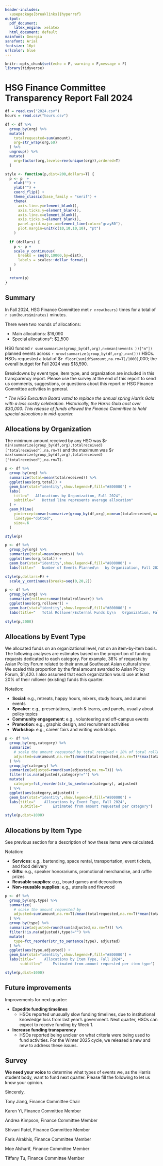 ```yaml
---
header-includes:
  \usepackage[breaklinks]{hyperref}
output:
  pdf_document: 
    latex_engine: xelatex
  html_document: default
mainfont: Georgia
sansfont: Arial
fontsize: 16pt
urlcolor: blue
---
```


```r
knitr::opts_chunk$set(echo = F, warning = F,message = F)
library(tidyverse)
```

# HSG Finance Committee Transparency Report Fall 2024

```r
df = read.csv("2024.csv")
hours = read.csv("hours.csv")

df <- df %>%
  group_by(org) %>%
  mutate(
    totalrequested=sum(amount),
    org=str_wrap(org,60)
  ) %>%
  ungroup() %>%
  mutate(
    org=factor(org,levels=rev(unique(org)),ordered=T)
  )

style <- function(p,dist=200,dollars=T) {
  p <- p  +
    xlab("") +
    ylab("") +
    coord_flip() +
    theme_classic(base_family = "serif") +
    theme(
      axis.line.y=element_blank(),
      axis.ticks.y=element_blank(),
      axis.line.x=element_blank(),
      axis.ticks.x=element_blank(),
      panel.grid.major.x=element_line(color="gray80"),
      plot.margin=unit(c(10,10,10,10), "pt")
    )
  
  if (dollars) {
    p <- p +
    scale_y_continuous(
      breaks = seq(0,10000,by=dist),
      labels = scales::dollar_format()
    )
  }

  return(p)
}
```

## Summary

In Fall 2024, HSG Finance Committee met `r nrow(hours)` times for a total of `r sum(hours$minutes)` minutes.

There were two rounds of allocations:

* Main allocations: \$16,090
* Special allocations*: \$2,500

HSG funded `r sum(summarize(group_by(df,org),n=mean(nevents
))["n"])` planned events across `r nrow(summarize(group_by(df,org),n=n()))` HSOs. HSOs requested a total of \$`r floor(sum(df$amount,na.rm=T)/1000)`,000; the overall budget for Fall 2024 was \$18,590.

Breakdowns by event type, item type, and organization are included in this transparency report. Please use the survey at the end of this report to send us comments, suggestions, or questions about this report or HSG Finance Committee activities in general.

\* *The HSG Executive Board voted to replace the annual spring Harris Gala with a less costly celebration. Historically, the Harris Gala cost over \$30,000. This release of funds allowed the Finance Committee to hold special allocations in mid-quarter.* 

## Allocations by Organization

The minimum amount received by any HSO was \$`r min(summarize(group_by(df,org),totalreceived)["totalreceived"],na.rm=T)` and the maximum was \$`r max(summarize(group_by(df,org),totalreceived)["totalreceived"],na.rm=T)`.

```r
p <- df %>%
  group_by(org) %>%
  summarize(total=mean(totalreceived)) %>%
  ggplot(aes(org,total)) +
  geom_bar(stat="identity",show.legend=F,fill="#800000") +
  labs(
    title="   Allocations by Organization, Fall 2024",
    subtitle="   Dotted line represents average allocation"
  ) +
  geom_hline(
    yintercept=mean(summarize(group_by(df,org),m=mean(totalreceived,na.rm=T))[["m"]],na.rm=T),
    linetype="dotted",
    size=.6
  )

style(p)
```

```r
p <- df %>%
  group_by(org) %>%
  summarize(total=mean(nevents)) %>%
  ggplot(aes(org,total)) +
  geom_bar(stat="identity",show.legend=F,fill="#800000") +
  labs(title="   Number of Events Planned\n   by Organization, Fall 2024")

style(p,dollars=F) +
  scale_y_continuous(breaks=seq(0,20,2))
```

```r
p <- df %>%
  group_by(org) %>%
  summarize(rollover=mean(totalrollover)) %>%
  ggplot(aes(org,rollover)) +
  geom_bar(stat="identity",show.legend=F,fill="#800000") +
  labs(title="   Total Rollover/External Funds by\n   Organization, Fall 2024")
  
style(p,2000)
```

## Allocations by Event Type

We allocated funds on an organizational level, not on an item-by-item basis. The following analyses are estimates based on the proportion of funding requests dedicated to each category. For example, 38\% of requests by Asian Policy Forum related to their annual Southeast Asian cultural show. We scaled this proportion by the final amount awarded to Asian Policy Forum, \$1,420. I also assumed that each organization would use at least 20% of their rollover (existing) funds this quarter.

Notation:

* **Social**: e.g., retreats, happy hours, mixers, study hours, and alumni events
* **Speaker**: e.g., presentations, lunch \& learns, and panels, usually about policy topics
* **Community engagement**: e.g., volunteering and off-campus events
* **Promotion**: e.g., graphic design, and recruitment activities
* **Workshop**: e.g., career fairs and writing workshops

```r
p <- df %>%
  group_by(org,category) %>%
  summarize(
    # scale the amount requested by total received + 20% of total rollover
    adjusted=sum(amount,na.rm=T)/mean(totalrequested,na.rm=T)*(max(totalreceived,na.rm=T)+.2*max(totalrollover,na.rm=T))
  ) %>%
  group_by(category) %>%
  summarize(adjusted=round(sum(adjusted,na.rm=T))) %>%
  filter(!is.na(adjusted),category!="") %>%
  mutate(
    category=fct_reorder(str_to_sentence(category), adjusted)
  ) %>%
  ggplot(aes(category,adjusted)) +
  geom_bar(stat="identity",show.legend=F,fill="#800000") +
  labs(title="    Allocations by Event Type, Fall 2024",
       subtitle="     Estimated from amount requested per category")

style(p,dist=1000)
```

## Allocations by Item Type

See previous section for a description of how these items were calculated.

Notation:

* **Services**: e.g.,  bartending, space rental, transportation, event tickets, and food delivery
* **Gifts**: e.g.,  speaker honorariums, promotional merchandise, and raffle prizes
* **Reusable supplies**: e.g., board games and decorations
* **Non-reusable supplies**: e.g., utensils and firewood

```r
p <- df %>%
  group_by(org,type) %>%
  summarize(
    # scale the amount requested by 
    adjusted=sum(amount,na.rm=T)/mean(totalrequested,na.rm=T)*mean(totalreceived,na.rm=T)
  ) %>%
  group_by(type) %>%
  summarize(adjusted=round(sum(adjusted,na.rm=T))) %>%
  filter(!is.na(adjusted),type!="") %>%
  mutate(
    type=fct_reorder(str_to_sentence(type), adjusted)
  ) %>%
  ggplot(aes(type,adjusted)) +
  geom_bar(stat="identity",show.legend=F,fill="#800000") +
  labs(title="    Allocations by Item Type, Fall 2024",
       subtitle="     Estimated from amount requested per item type")

style(p,dist=1000)
```

## Future improvements

Improvements for next quarter:

* **Expedite funding timelines**
  * HSOs reported unusually slow funding timelines, due to institutional knowledge loss from last year's government. Next quarter, HSOs can expect to receive funding by Week 1.
* **Increase funding transparency**
  * HSOs reported being unclear on what criteria were being used to fund activities. For the Winter 2025 cycle, we released a new \href{https://tinyurl.com/4yx98367}{\underline{budgeting template}} and new \href{https://tinyurl.com/2bejj7pf}{\underline{funding criteria}} to address these issues.

## Survey

**We need your voice** to determine what types of events we, as the Harris student body, want to fund next quarter. Please fill the following \href{https://forms.gle/Jq5z4rwTVAKWb9re8}{\underline{1-minute form}} to let us know your opinion.

\vspace{30pt}

Sincerely,

Tony Jiang, Finance Committee Chair

Karen Yi, Finance Committee Member

Andrea Kimpson, Finance Committee Member

Shivani Patel, Finance Committee Member

Faris Alrakhis, Finance Committee Member

Moe Alsharif, Finance Committee Member

Tiffany Tu, Finance Committee Member
